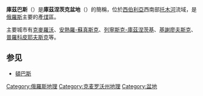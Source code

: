 '''庫茲巴斯'''（{{lang|ru|Кузбасс}}）是'''庫茲涅茨克盆地'''（{{lang|ru|Кузнецкий угольный бассейн}}）的簡稱，位於[[西伯利亞|西伯利亞]]西南部[[托木河|托木河]]流域，是[[俄羅斯|俄羅斯]]主要的產[[煤|煤]]區。

主要城市有[[克麥羅沃|克麥羅沃]]、[[安熱羅-蘇真斯克|安熱羅-蘇真斯克]]、[[列寧斯克-庫茲涅茨基|列寧斯克-庫茲涅茨基]]、[[基謝廖夫斯克|基謝廖夫斯克]]、[[普羅科皮耶夫斯克|普羅科皮耶夫斯克]]等。

==参见==
* [[頓巴斯|頓巴斯]]

{{Authority control}}
[[Category:俄羅斯地理|Category:俄羅斯地理]]
[[Category:克麦罗沃州地理|Category:克麦罗沃州地理]]
[[Category:盆地|Category:盆地]]